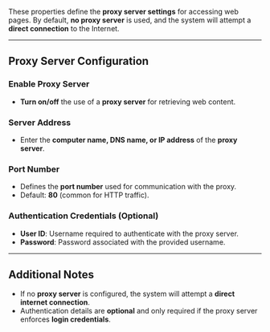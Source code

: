 
These properties define the **proxy server settings** for accessing web pages. By default, **no proxy server** is used, and the system will attempt a **direct connection** to the Internet.  

---

## **Proxy Server Configuration**  

### **Enable Proxy Server**  
- **Turn on/off** the use of a **proxy server** for retrieving web content.  

### **Server Address**  
- Enter the **computer name, DNS name, or IP address** of the **proxy server**.

### **Port Number**  
- Defines the **port number** used for communication with the proxy.  
- Default: **80** (common for HTTP traffic).

### **Authentication Credentials (Optional)**  
- **User ID**: Username required to authenticate with the proxy server.  
- **Password**: Password associated with the provided username.  

---

## **Additional Notes**  

- If no **proxy server** is configured, the system will attempt a **direct internet connection**.  
- Authentication details are **optional** and only required if the proxy server enforces **login credentials**.